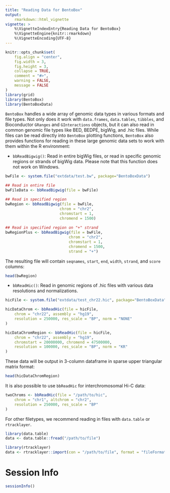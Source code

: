 ```yaml
---
title: "Reading Data for BentoBox"
output:
    rmarkdown::html_vignette
vignette: >
    %\VignetteIndexEntry{Reading Data for BentoBox}
    %\VignetteEngine{knitr::rmarkdown}
    %\VignetteEncoding{UTF-8}
---
```


```r
knitr::opts_chunk$set(
    fig.align = "center",
    fig.width = 3,
    fig.height = 3,
    collapse = TRUE,
    comment = "#>",
    warning = FALSE,
    message = FALSE
)
library(grid)
library(BentoBox)
library(BentoBoxData)
```

`BentoBox` handles a wide array of genomic data types in various formats 
and file types. Not only does it work with `data.frames`, `data.tables`, 
`tibbles`, and Bioconductor `GRanges` and `GInteractions` objects, but 
it can also read in common genomic file types like BED, BEDPE, bigWig, 
and .hic files. While files can be read directly into `BentoBox` plotting 
functions, `BentoBox` also provides functions for reading in these large 
genomic data sets to work with them within the R environment:

- `bbReadBigwig()`: Read in entire bigWig files, or read in specific 
genomic regions or strands of bigWig data. Please note that this function does
not work on Windows.
```r
bwFile <- system.file("extdata/test.bw", package="BentoBoxData")

## Read in entire file
bwFileData <- bbReadBigwig(file = bwFile)

## Read in specified region
bwRegion <- bbReadBigwig(file = bwFile,
                        chrom = "chr2",
                        chromstart = 1,
                        chromend = 1500)
     
## Read in specified region on "+" strand
bwRegionPlus <- bbReadBigwig(file = bwFile,
                            chrom = "chr2",
                            chromstart = 1, 
                            chromend = 1500,
                            strand = "+")
```

The resulting file will contain `seqnames`, `start`, `end`, `width`, 
`strand`, and `score` columns:
```r
head(bwRegion)
```

- `bbReadHic()`: Read in genomic regions of .hic files with various 
data resolutions and normalizations.
```r
hicFile <- system.file("extdata/test_chr22.hic", package="BentoBoxData")

hicDataChrom <- bbReadHic(file = hicFile,
    chrom = "chr22", assembly = "hg19",
    resolution = 250000, res_scale = "BP", norm = "NONE"
)

hicDataChromRegion <- bbReadHic(file = hicFile,
    chrom = "chr22", assembly = "hg19",
    chromstart = 20000000, chromend = 47500000,
    resolution = 100000, res_scale = "BP", norm = "KR"
)

```

These data will be output in 3-column dataframe in sparse upper triangular 
matrix format:

```r
head(hicDataChromRegion)
```

It is also possible to use `bbReadHic` for interchromosomal Hi-C data:

```r
twoChroms <- bbReadHic(file = "/path/to/hic",
    chrom = "chr1", altchrom = "chr2",
    resolution = 250000, res_scale = "BP"
)
```

For other filetypes, we recommend reading in files with `data.table` 
or `rtracklayer`.
```r
library(data.table)
data <- data.table::fread("/path/to/file")

library(rtracklayer)
data <- rtracklayer::import(con = "/path/to/file", format = "fileFormat")
```

# Session Info
```r
sessionInfo()
```